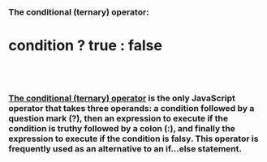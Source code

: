 ### The conditional (ternary) operator:

# condition **?** true **:** false

## <br/>

### [The conditional (ternary) operator](https://developer.mozilla.org/en-US/docs/Web/JavaScript/Reference/Operators/Conditional_operator) is the only JavaScript operator that takes three operands: a condition followed by a question mark (?), then an expression to execute if the condition is truthy followed by a colon (:), and finally the expression to execute if the condition is falsy. This operator is frequently used as an alternative to an if...else statement.

